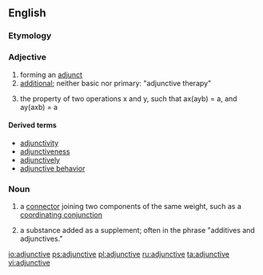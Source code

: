 ==English==

===Etymology===

{{suffix|adjunct|ive}}

===Adjective===
{{en-adj|-}}

# forming an [[adjunct]]
# [[additional]]; neither basic nor primary: "adjunctive therapy"
# {{logic}} the property of two operations x and y, such that ax(ayb) = a, and ay(axb) = a

====Derived terms====
* [[adjunctivity]]
* [[adjunctiveness]]
* [[adjunctively]]
* [[adjunctive behavior]]

===Noun===
{{en-noun}}

# {{grammar}} a [[connector]] joining two components of the same weight, such as a [[coordinating conjunction]]
# {{context|manufacturing}} a substance added as a supplement; often in the phrase "additives and adjunctives."

[[io:adjunctive]]
[[ps:adjunctive]]
[[pl:adjunctive]]
[[ru:adjunctive]]
[[ta:adjunctive]]
[[vi:adjunctive]]